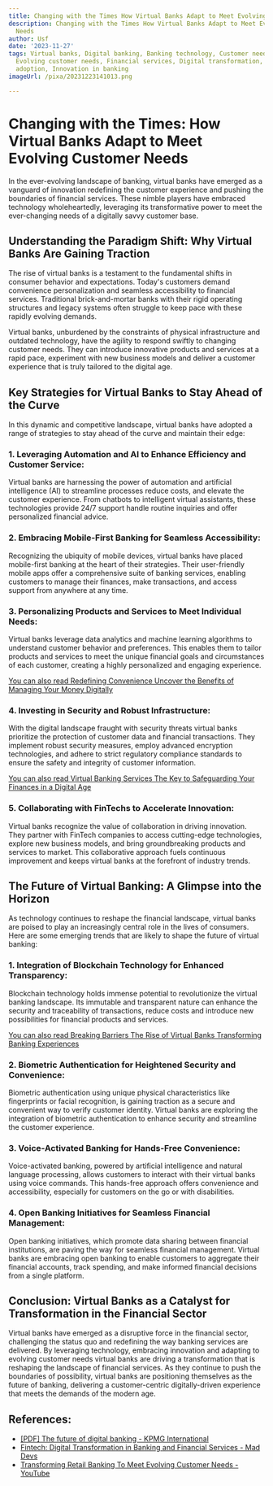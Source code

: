 ```yaml
---
title: Changing with the Times How Virtual Banks Adapt to Meet Evolving Customer Needs
description: Changing with the Times How Virtual Banks Adapt to Meet Evolving Customer
  Needs
author: Usf
date: '2023-11-27'
tags: Virtual banks, Digital banking, Banking technology, Customer needs, Fintech,
  Evolving customer needs, Financial services, Digital transformation, Technology
  adoption, Innovation in banking
imageUrl: /pixa/20231223141013.png

---
```

# Changing with the Times: How Virtual Banks Adapt to Meet Evolving Customer Needs

In the ever-evolving landscape of banking, virtual banks have emerged as a vanguard of innovation redefining  the customer experience  and pushing the boundaries of financial services. These nimble players have embraced technology wholeheartedly, leveraging its  transformative power to meet the  ever-changing needs of a digitally savvy  customer base.

## Understanding the Paradigm Shift: Why Virtual Banks Are Gaining Traction

The rise of virtual banks is  a testament to the fundamental  shifts in consumer behavior and expectations. Today's customers demand convenience personalization and seamless accessibility to financial services. Traditional  brick-and-mortar banks with their  rigid operating structures and legacy systems often struggle  to keep pace with these rapidly evolving demands.

Virtual banks, unburdened by the constraints of physical infrastructure and outdated technology, have the agility to respond swiftly to changing customer needs. They can introduce innovative products and services  at a rapid pace, experiment with new business models and deliver  a customer experience that is truly tailored to the  digital age.

## Key Strategies for Virtual Banks to Stay Ahead of the Curve

In  this dynamic and competitive landscape, virtual banks have adopted a range  of strategies to  stay ahead  of the curve and maintain their edge:

### 1. Leveraging Automation and AI to  Enhance Efficiency and Customer Service:

Virtual banks are harnessing the power of automation and artificial intelligence (AI) to  streamline processes reduce costs, and elevate  the customer  experience. From chatbots to intelligent virtual  assistants, these technologies  provide 24/7 support handle routine inquiries and offer personalized financial advice.

### 2. Embracing Mobile-First Banking for Seamless Accessibility:

Recognizing the ubiquity of mobile devices, virtual banks have placed mobile-first banking at the heart of their strategies.  Their user-friendly mobile apps  offer a comprehensive suite of banking services, enabling customers to manage their finances, make  transactions, and access support  from anywhere at any time.

### 3. Personalizing Products and Services to Meet Individual Needs:

Virtual  banks  leverage data analytics and machine learning algorithms to understand customer behavior  and preferences. This enables them to tailor products and services to meet the unique financial goals and circumstances  of each customer,  creating a highly personalized and engaging experience.

[You can also read Redefining  Convenience Uncover the Benefits of Managing Your Money Digitally](Redefining%20Convenience%20Uncover%20the%20Benefits%20of%20Managing%20Your%20Money%20Digitally)


### 4. Investing in Security and Robust Infrastructure:

With the digital landscape fraught with security threats virtual banks prioritize the protection of customer data and financial transactions. They implement robust security measures, employ  advanced  encryption technologies, and adhere to strict regulatory compliance standards to ensure the safety  and integrity of customer information.

[You can also read Virtual Banking Services The  Key to Safeguarding Your Finances in a Digital Age](Virtual%20Banking%20Services%20The%20Key%20to%20Safeguarding%20Your%20Finances%20in%20a%20Digital%20Age)


### 5. Collaborating with FinTechs to  Accelerate Innovation:

Virtual banks recognize the value of collaboration  in driving innovation. They partner with FinTech companies to access cutting-edge technologies, explore new  business  models, and bring  groundbreaking products and services to market. This collaborative approach fuels  continuous  improvement and keeps virtual banks at the forefront of industry trends.

## The Future of Virtual Banking:  A Glimpse into the  Horizon

As  technology continues  to reshape the financial landscape, virtual banks are  poised to play an increasingly  central role in the lives of consumers. Here are some emerging trends  that are likely to shape the future of virtual banking:

### 1. Integration  of  Blockchain  Technology for Enhanced Transparency:

Blockchain technology holds immense potential to  revolutionize the virtual banking landscape. Its immutable and transparent nature can enhance the security and traceability of transactions, reduce costs and introduce  new possibilities for financial products and services.

[You can also read Breaking  Barriers The Rise of Virtual Banks Transforming Banking Experiences](Breaking%20Barriers%20The%20Rise%20of%20Virtual%20Banks%20Transforming%20Banking%20Experiences)


###  2. Biometric Authentication  for Heightened Security and Convenience:

Biometric authentication using unique  physical characteristics like fingerprints or facial recognition, is gaining traction as a  secure and convenient way to verify customer identity. Virtual banks are exploring the integration of biometric authentication to enhance  security and streamline the customer experience.

### 3. Voice-Activated Banking for Hands-Free Convenience:

Voice-activated banking,  powered by artificial  intelligence and natural language processing, allows customers to  interact with their  virtual banks using voice commands. This hands-free approach offers convenience and accessibility, especially for customers on  the go or with disabilities.

### 4. Open Banking Initiatives for  Seamless Financial Management:

Open banking initiatives, which promote data sharing between financial institutions,  are  paving the way for seamless financial management. Virtual banks are embracing open banking to enable customers to aggregate their financial accounts, track spending, and make informed financial decisions from  a single platform.

## Conclusion: Virtual Banks as  a Catalyst for Transformation in the Financial  Sector

Virtual banks have emerged as a disruptive force in the financial sector, challenging the status quo and redefining the  way  banking services are delivered. By leveraging technology,  embracing innovation and adapting to evolving customer needs virtual banks are driving a transformation that is  reshaping the landscape of financial services. As they continue to push the  boundaries of  possibility, virtual banks are positioning themselves as the future of banking, delivering a customer-centric digitally-driven experience that meets  the  demands of the modern age.

## References:
- [[PDF] The future of digital banking - KPMG International](https://assets.kpmg.com/content/dam/kpmg/ua/pdf/2019/09/future-of-digital-banking-in-2030-cba.pd.pdf)
- [Fintech: Digital Transformation in Banking and Financial Services - Mad Devs](https://maddevs.io/blog/digital-transformation-in-banking-and-financial-services/)
- [Transforming Retail Banking To Meet Evolving Customer Needs - YouTube](https://youtube.com/watch?v=69TXPbP0v_E)
